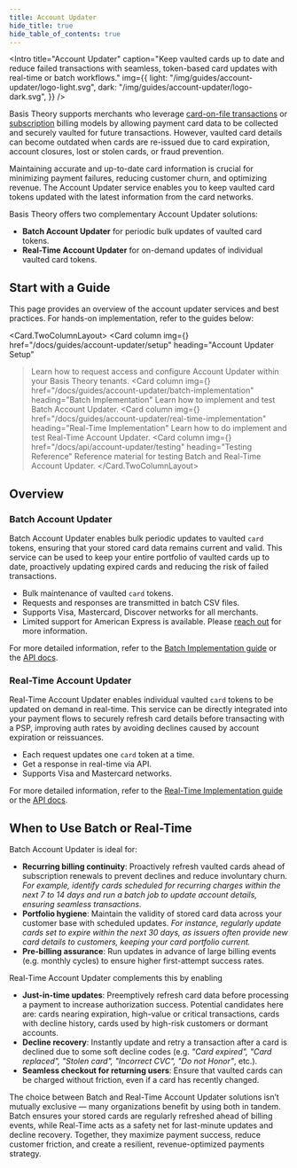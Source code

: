 ```yaml
---
title: Account Updater
hide_title: true
hide_table_of_contents: true
---
```



<Intro
  title="Account Updater"
  caption="Keep vaulted cards up to date and reduce failed transactions with seamless, token-based card updates with real-time or batch workflows."
  img={{
    light: "/img/guides/account-updater/logo-light.svg",
    dark: "/img/guides/account-updater/logo-dark.svg",
  }}
/>

Basis Theory supports merchants who leverage [card-on-file transactions](https://blog.basistheory.com/card-on-file-transactions) or [subscription](https://blog.basistheory.com/subscription-payment-processing) billing models by allowing payment card data to be collected and securely vaulted for future transactions.
However, vaulted card details can become outdated when cards are re-issued due to card expiration, account closures, lost or stolen cards, or fraud prevention.

Maintaining accurate and up-to-date card information is crucial for minimizing payment failures, reducing customer churn, and optimizing revenue.
The Account Updater service enables you to keep vaulted card tokens updated with the latest information from the card networks.

Basis Theory offers two complementary Account Updater solutions:
- **Batch Account Updater** for periodic bulk updates of vaulted card tokens.
- **Real-Time Account Updater** for on-demand updates of individual vaulted card tokens.

## Start with a Guide

This page provides an overview of the account updater services and best practices. For hands-on implementation, refer to the guides below:

<Card.TwoColumnLayout>
  <Card
    column
    img={<SetupGuide />}
    href="/docs/guides/account-updater/setup"
    heading="Account Updater Setup"
  >Learn how to request access and configure Account Updater within your Basis Theory tenants.</Card>
  <Card
    column
    img={<BatchGuide />}
    href="/docs/guides/account-updater/batch-implementation"
    heading="Batch Implementation"
  >Learn how to implement and test Batch Account Updater.</Card>
  <Card
    column
    img={<RealTimeGuide />}
    href="/docs/guides/account-updater/real-time-implementation"
    heading="Real-Time Implementation"
  >Learn how to do implement and test Real-Time Account Updater.</Card>
  <Card
    column
    img={<TestingGuide />}
    href="/docs/api/account-updater/testing"
    heading="Testing Reference"
  >Reference material for testing Batch and Real-Time Account Updater.</Card>
</Card.TwoColumnLayout>

## Overview

### Batch Account Updater

Batch Account Updater enables bulk periodic updates to vaulted `card` tokens, ensuring that your stored card data remains current and valid.
This service can be used to keep your entire portfolio of vaulted cards up to date, proactively updating expired cards and reducing the risk of failed transactions.

- Bulk maintenance of vaulted `card` tokens.
- Requests and responses are transmitted in batch CSV files.
- Supports Visa, Mastercard, Discover networks for all merchants.
- Limited support for American Express is available. Please [reach out](https://basistheory.com/contact) for more information.

For more detailed information, refer to the [Batch Implementation guide](/docs/guides/account-updater/batch-implementation) or the [API docs](/docs/api/account-updater/batch).

### Real-Time Account Updater

Real-Time Account Updater enables individual vaulted `card` tokens to be updated on demand in real-time.
This service can be directly integrated into your payment flows to securely refresh card details before transacting with a PSP, improving auth rates by avoiding declines caused by account expiration or reissuances.

- Each request updates one `card` token at a time.
- Get a response in real-time via API.
- Supports Visa and Mastercard networks.

For more detailed information, refer to the [Real-Time Implementation guide](/docs/guides/account-updater/real-time-implementation) or the [API docs](/docs/api/account-updater/real-time).

## When to Use Batch or Real-Time

Batch Account Updater is ideal for:
- **Recurring billing continuity**: Proactively refresh vaulted cards ahead of subscription renewals to prevent declines and reduce involuntary churn. _For example, identify cards scheduled for recurring charges within the next 7 to 14 days and run a batch job to update account details, ensuring seamless transactions._
- **Portfolio hygiene**: Maintain the validity of stored card data across your customer base with scheduled updates.  _For instance, regularly update cards set to expire within the next 30 days, as issuers often provide new card details to customers, keeping your card portfolio current._
- **Pre-billing assurance**: Run updates in advance of large billing events (e.g. monthly cycles) to ensure higher first-attempt success rates.

Real-Time Account Updater complements this by enabling
- **Just-in-time updates**: Preemptively refresh card data before processing a payment to increase authorization success. Potential candidates here are: cards nearing expiration, high-value or critical transactions, cards with decline history, cards used by high-risk customers or dormant accounts.
- **Decline recovery**: Instantly update and retry a transaction after a card is declined due to some soft decline codes (e.g.  _"Card expired", "Card replaced", "Stolen card", "Incorrect CVC", "Do not Honor"_, etc.).
- **Seamless checkout for returning users**: Ensure that vaulted cards can be charged without friction, even if a card has recently changed.

The choice between Batch and Real-Time Account Updater solutions isn’t mutually exclusive — many organizations benefit by using both in tandem.
Batch ensures your stored cards are regularly refreshed ahead of billing events, while Real-Time acts as a safety net for last-minute updates and decline recovery.
Together, they maximize payment success, reduce customer friction, and create a resilient, revenue-optimized payments strategy.
